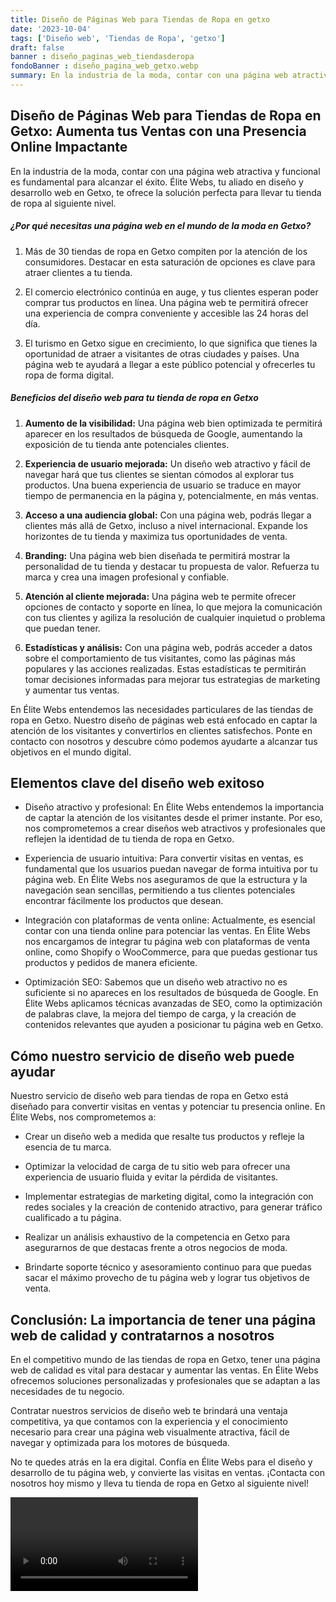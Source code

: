```yaml
---
title: Diseño de Páginas Web para Tiendas de Ropa en getxo
date: '2023-10-04'
tags: ['Diseño web', 'Tiendas de Ropa', 'getxo']
draft: false
banner : diseño_paginas_web_tiendasderopa
fondoBanner : diseño_pagina_web_getxo.webp
summary: En la industria de la moda, contar con una página web atractiva y funcional es fundamental para alcanzar el éxito. Élite Webs, tu aliado en diseño y desarrollo web en Getxo, te ofrece la solución perfecta para llevar tu tienda de ropa al siguiente nivel.
---
```


## Diseño de Páginas Web para Tiendas de Ropa en Getxo: Aumenta tus Ventas con una Presencia Online Impactante

En la industria de la moda, contar con una página web atractiva y funcional es fundamental para alcanzar el éxito. Élite Webs, tu aliado en diseño y desarrollo web en Getxo, te ofrece la solución perfecta para llevar tu tienda de ropa al siguiente nivel.

##### ¿Por qué necesitas una página web en el mundo de la moda en Getxo?

1. Más de 30 tiendas de ropa en Getxo compiten por la atención de los consumidores. Destacar en esta saturación de opciones es clave para atraer clientes a tu tienda.

2. El comercio electrónico continúa en auge, y tus clientes esperan poder comprar tus productos en línea. Una página web te permitirá ofrecer una experiencia de compra conveniente y accesible las 24 horas del día.

3. El turismo en Getxo sigue en crecimiento, lo que significa que tienes la oportunidad de atraer a visitantes de otras ciudades y países. Una página web te ayudará a llegar a este público potencial y ofrecerles tu ropa de forma digital.

##### Beneficios del diseño web para tu tienda de ropa en Getxo

1. **Aumento de la visibilidad:** Una página web bien optimizada te permitirá aparecer en los resultados de búsqueda de Google, aumentando la exposición de tu tienda ante potenciales clientes.

2. **Experiencia de usuario mejorada:** Un diseño web atractivo y fácil de navegar hará que tus clientes se sientan cómodos al explorar tus productos. Una buena experiencia de usuario se traduce en mayor tiempo de permanencia en la página y, potencialmente, en más ventas.

3. **Acceso a una audiencia global:** Con una página web, podrás llegar a clientes más allá de Getxo, incluso a nivel internacional. Expande los horizontes de tu tienda y maximiza tus oportunidades de venta.

4. **Branding:** Una página web bien diseñada te permitirá mostrar la personalidad de tu tienda y destacar tu propuesta de valor. Refuerza tu marca y crea una imagen profesional y confiable.

5. **Atención al cliente mejorada:** Una página web te permite ofrecer opciones de contacto y soporte en línea, lo que mejora la comunicación con tus clientes y agiliza la resolución de cualquier inquietud o problema que puedan tener.

6. **Estadísticas y análisis:** Con una página web, podrás acceder a datos sobre el comportamiento de tus visitantes, como las páginas más populares y las acciones realizadas. Estas estadísticas te permitirán tomar decisiones informadas para mejorar tus estrategias de marketing y aumentar tus ventas.

En Élite Webs entendemos las necesidades particulares de las tiendas de ropa en Getxo. Nuestro diseño de páginas web está enfocado en captar la atención de los visitantes y convertirlos en clientes satisfechos. Ponte en contacto con nosotros y descubre cómo podemos ayudarte a alcanzar tus objetivos en el mundo digital.

<GifSeo />

<Cta />

## Elementos clave del diseño web exitoso

- Diseño atractivo y profesional: En Élite Webs entendemos la importancia de captar la atención de los visitantes desde el primer instante. Por eso, nos comprometemos a crear diseños web atractivos y profesionales que reflejen la identidad de tu tienda de ropa en Getxo.

- Experiencia de usuario intuitiva: Para convertir visitas en ventas, es fundamental que los usuarios puedan navegar de forma intuitiva por tu página web. En Élite Webs nos aseguramos de que la estructura y la navegación sean sencillas, permitiendo a tus clientes potenciales encontrar fácilmente los productos que desean.

- Integración con plataformas de venta online: Actualmente, es esencial contar con una tienda online para potenciar las ventas. En Élite Webs nos encargamos de integrar tu página web con plataformas de venta online, como Shopify o WooCommerce, para que puedas gestionar tus productos y pedidos de manera eficiente.

- Optimización SEO: Sabemos que un diseño web atractivo no es suficiente si no apareces en los resultados de búsqueda de Google. En Élite Webs aplicamos técnicas avanzadas de SEO, como la optimización de palabras clave, la mejora del tiempo de carga, y la creación de contenidos relevantes que ayuden a posicionar tu página web en Getxo.

## Cómo nuestro servicio de diseño web puede ayudar

Nuestro servicio de diseño web para tiendas de ropa en Getxo está diseñado para convertir visitas en ventas y potenciar tu presencia online. En Élite Webs, nos comprometemos a:

- Crear un diseño web a medida que resalte tus productos y refleje la esencia de tu marca.

- Optimizar la velocidad de carga de tu sitio web para ofrecer una experiencia de usuario fluida y evitar la pérdida de visitantes.

- Implementar estrategias de marketing digital, como la integración con redes sociales y la creación de contenido atractivo, para generar tráfico cualificado a tu página.

- Realizar un análisis exhaustivo de la competencia en Getxo para asegurarnos de que destacas frente a otros negocios de moda.

- Brindarte soporte técnico y asesoramiento continuo para que puedas sacar el máximo provecho de tu página web y lograr tus objetivos de venta.

## Conclusión: La importancia de tener una página web de calidad y contratarnos a nosotros

En el competitivo mundo de las tiendas de ropa en Getxo, tener una página web de calidad es vital para destacar y aumentar las ventas. En Élite Webs ofrecemos soluciones personalizadas y profesionales que se adaptan a las necesidades de tu negocio.

Contratar nuestros servicios de diseño web te brindará una ventaja competitiva, ya que contamos con la experiencia y el conocimiento necesario para crear una página web visualmente atractiva, fácil de navegar y optimizada para los motores de búsqueda.

No te quedes atrás en la era digital. Confía en Élite Webs para el diseño y desarrollo de tu página web, y convierte las visitas en ventas. ¡Contacta con nosotros hoy mismo y lleva tu tienda de ropa en Getxo al siguiente nivel!

<Video />

<CtaBot job='Tiendas de Ropa' city='getxo'/>

<Gmaps query='getxo+españa+maps' />